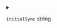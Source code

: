 
<details>
<summary>

`initialSync`  <span class="config-field-type">string</span> 

</summary>

InitialSync defines the initial sync strategy to use when this sync starts. Defaults to mirrorLocal

</details>
